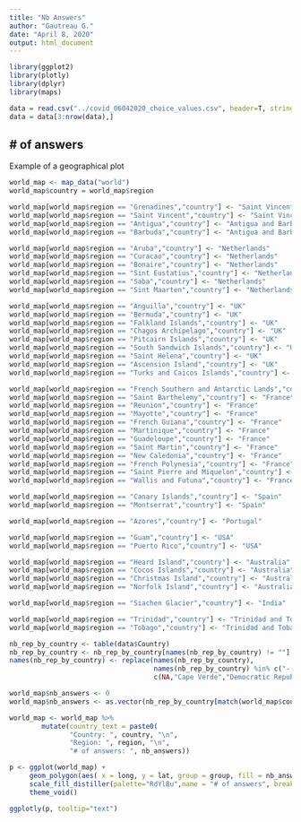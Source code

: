 ```yaml
---
title: "Nb Answers"
author: "Gautreau G."
date: "April 8, 2020"
output: html_document
---
```


```r
library(ggplot2)
library(plotly)
library(dplyr)
library(maps)

data = read.csv("../covid_06042020_choice_values.csv", header=T, stringsAsFactors=F)
data = data[3:nrow(data),]
```

## # of answers

Example of a geographical plot

```r
world_map <- map_data("world")
world_map$country = world_map$region

world_map[world_map$region == "Grenadines","country"] <- "Saint Vincent and the Grenadines"
world_map[world_map$region == "Saint Vincent","country"] <- "Saint Vincent and the Grenadines"
world_map[world_map$region == "Antigua","country"] <- "Antigua and Barbuda"
world_map[world_map$region == "Barbuda","country"] <- "Antigua and Barbuda"

world_map[world_map$region == "Aruba","country"] <- "Netherlands"
world_map[world_map$region == "Curacao","country"] <- "Netherlands"
world_map[world_map$region == "Bonaire","country"] <- "Netherlands"
world_map[world_map$region == "Sint Eustatius","country"] <- "Netherlands"
world_map[world_map$region == "Saba","country"] <- "Netherlands"
world_map[world_map$region == "Sint Maarten","country"] <- "Netherlands"

world_map[world_map$region == "Anguilla","country"] <- "UK"
world_map[world_map$region == "Bermuda","country"] <- "UK"
world_map[world_map$region == "Falkland Islands","country"] <- "UK"
world_map[world_map$region == "Chagos Archipelago","country"] <- "UK"
world_map[world_map$region == "Pitcairn Islands","country"] <- "UK"
world_map[world_map$region == "South Sandwich Islands","country"] <- "UK"
world_map[world_map$region == "Saint Helena","country"] <- "UK"
world_map[world_map$region == "Ascension Island","country"] <- "UK"
world_map[world_map$region == "Turks and Caicos Islands","country"] <- "UK"

world_map[world_map$region == "French Southern and Antarctic Lands","country"] <- "France"
world_map[world_map$region == "Saint Barthelemy","country"] <- "France"
world_map[world_map$region == "Reunion","country"] <- "France"
world_map[world_map$region == "Mayotte","country"] <- "France"
world_map[world_map$region == "French Guiana","country"] <- "France"
world_map[world_map$region == "Martinique","country"] <- "France"
world_map[world_map$region == "Guadeloupe","country"] <- "France"
world_map[world_map$region == "Saint Martin","country"] <- "France"
world_map[world_map$region == "New Caledonia","country"] <- "France"
world_map[world_map$region == "French Polynesia","country"] <- "France"
world_map[world_map$region == "Saint Pierre and Miquelon","country"] <- "France"
world_map[world_map$region == "Wallis and Futuna","country"] <- "France"

world_map[world_map$region == "Canary Islands","country"] <- "Spain"
world_map[world_map$region == "Montserrat","country"] <- "Spain"

world_map[world_map$region == "Azores","country"] <- "Portugal"

world_map[world_map$region == "Guam","country"] <- "USA"
world_map[world_map$region == "Puerto Rico","country"] <- "USA"

world_map[world_map$region == "Heard Island","country"] <- "Australia"
world_map[world_map$region == "Cocos Islands","country"] <- "Australia"
world_map[world_map$region == "Christmas Island","country"] <- "Australia"
world_map[world_map$region == "Norfolk Island","country"] <- "Australia"

world_map[world_map$region == "Siachen Glacier","country"] <- "India"

world_map[world_map$region == "Trinidad","country"] <- "Trinidad and Tobago"
world_map[world_map$region == "Tobago","country"] <- "Trinidad and Tobago"

nb_rep_by_country <- table(data$Country)
nb_rep_by_country <- nb_rep_by_country[names(nb_rep_by_country) != ""]
names(nb_rep_by_country) <- replace(names(nb_rep_by_country), 
                                    names(nb_rep_by_country) %in% c("- other","Cabo Verde","Congo, Democratic Republic of the","Congo, Republic of the","Côte d’Ivoire","East Timor (Timor-Leste)","Korea, North","Korea, South","Micronesia, Federated States of","North Macedonia","Sudan, South","The Bahamas","United Kingdom","United States"),
                                    c(NA,"Cape Verde","Democratic Republic of the Congo","Republic of Congo","Ivory Coast","Timor-Leste","North Korea","South Korea","Micronesia","Macedonia","South Sudan","Bahamas","UK","USA"))

world_map$nb_answers <- 0
world_map$nb_answers <- as.vector(nb_rep_by_country[match(world_map$country,names(nb_rep_by_country))])

world_map <- world_map %>%
        mutate(country_text = paste0(
               "Country: ", country, "\n",
               "Region: ", region, "\n",
               "# of answers: ", nb_answers))

p <- ggplot(world_map) +
     geom_polygon(aes( x = long, y = lat, group = group, fill = nb_answers, text = country_text), colour = "black", size = 0.2)+
     scale_fill_distiller(palette="RdYlBu",name = "# of answers", breaks=c(10, 20, 50, 100, 200, 500, 1000, 2000, 5000, 10000), guide=guide_colorbar(barwidth = 0.8, barheight = 18), trans = "log", limits=c(10, NA), direction=-1)+
     theme_void()

ggplotly(p, tooltip="text")
```
